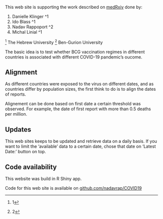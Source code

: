 This web site is supporting the work described on [medRxiv](http://medRxiv.org)
done by:

1. Danielle Klinger ^1
2. Ido Blass ^1
3. Nadav Rappoport ^2
4. Michal Linial ^1

^[1] The Hebrew University
^[2] Ben-Gurion University

The basic idea is to test whether BCG vaccination regimes in different countries
is associated with different COVID-19 pandemic's oucome.

## Alignment

As different countries were exposed to the virus on different dates, and as
countries differ by population sizes, the first think to do is to align the 
dates of reports.

Alignement can be done based on first date a certain threshold was observed.
For example, the date of first report with more than 0.5 deaths per million.



## Updates
This web sites keeps to be updated and retrieve data on a daily basis. If you 
want to limit the 'available' data to a certain date, chose that date on 
'Latest Date:' button on top.

## Code availability
This website was build in R Shiny app.

Code for this web site is available on [github.com/nadavrap/COVID19](https://github.com/nadavrap/COVID19)

